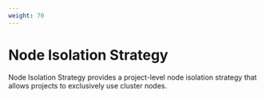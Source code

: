```yaml
---
weight: 70
---
```


# Node Isolation Strategy

Node Isolation Strategy provides a project-level node isolation strategy that allows projects to exclusively use cluster nodes.

<Overview />
